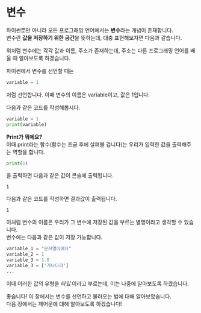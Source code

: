 # 변수

파이썬뿐만 아니라 모든 프로그래밍 언어에서는 **변수**라는 개념이 존재합니다. \
변수란 **값을 저장하기 위한 공간**을 뜻하는데, 대충 표현해보자면 다음과 같습니다.


<FileTree>
  <FileTree.Folder name="변수" defaultOpen>
    <FileTree.File name="주소" />
    <FileTree.File name="값" />
    <FileTree.File name="이름" />
  </FileTree.Folder>
</FileTree>

위처럼 변수에는 각각 값과 이름, 주소가 존재하는데, 주소는 다른 프로그래밍 언어를 배울 때 알아보도록 하겠습니다.

파이썬에서 변수를 선언할 때는

```python
variable = 1
```

처럼 선언합니다.
이때 변수의 이름은 variable이고, 값은 1입니다.

다음과 같은 코드를 작성해봅시다.

```python {3}
variable = 1
print(variable)
```

 
<Callout type="info">
  <strong>Print가 뭐에요?</strong><br />
이때 print라는 함수(함수는 조금 후에 살펴볼 겁니다)는 우리가 입력한 값을 출력해주는 역할을 합니다.

```python
print(1)
```

을 출력하면 다음과 같은 값이 콘솔에 출력됩니다.

```
1
```

</Callout>

다음과 같은 코드를 작성하면 결과값이 출력됩니다.

```
1
```

이처럼 변수의 이름은 우리가 그 변수에 저장된 값을 부르는 별명이라고 생각할 수 있습니다. \
변수에는 다음과 같은 값이 저장 가능합니다.

```python
variable_1 = "문자열이에요"
variable_2 = 1
variable_3 = 1.0
variable_3 = ['가나다라']
...
```

이때 이러한 값의 유형을 _타입_ 이라고 부르는데, 이는 나중에 알아보도록 하겠습니다.

좋습니다! 이 장에서는 변수를 선언하고 불러오는 법에 대해 알아보았습니다. \
다음 장에서는 제어문에 대해 알아보도록 하겠습니다!
